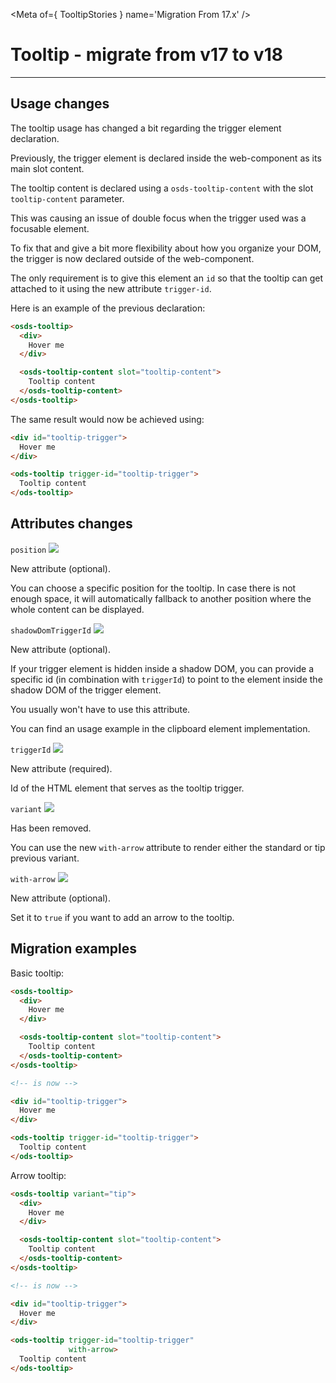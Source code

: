 
<Meta of={ TooltipStories } name='Migration From 17.x' />

# Tooltip - migrate from v17 to v18
----

## Usage changes

The tooltip usage has changed a bit regarding the trigger element declaration.

Previously, the trigger element is declared inside the web-component as its main slot content.

The tooltip content is declared using a `osds-tooltip-content` with the slot `tooltip-content` parameter.

This was causing an issue of double focus when the trigger used was a focusable element.

To fix that and give a bit more flexibility about how you organize your DOM, the trigger is now declared outside of the web-component.

The only requirement is to give this element an `id` so that the tooltip can get attached to it using the new attribute `trigger-id`.

Here is an example of the previous declaration:

```html
<osds-tooltip>
  <div>
    Hover me
  </div>

  <osds-tooltip-content slot="tooltip-content">
    Tooltip content
  </osds-tooltip-content>
</osds-tooltip>
```

The same result would now be achieved using:
```html
<div id="tooltip-trigger">
  Hover me
</div>

<ods-tooltip trigger-id="tooltip-trigger">
  Tooltip content
</ods-tooltip>
```

## Attributes changes

`position` <img src="https://img.shields.io/badge/new-008000" />

New attribute (optional).

You can choose a specific position for the tooltip. In case there is not enough space, it will automatically fallback
to another position where the whole content can be displayed.

`shadowDomTriggerId` <img src="https://img.shields.io/badge/new-008000" />

New attribute (optional).

If your trigger element is hidden inside a shadow DOM, you can provide a specific id (in combination with `triggerId`)
to point to the element inside the shadow DOM of the trigger element.

You usually won't have to use this attribute.

You can find an usage example in the clipboard element implementation.

`triggerId` <img src="https://img.shields.io/badge/new-008000" />

New attribute (required).

Id of the HTML element that serves as the tooltip trigger.

`variant` <img src="https://img.shields.io/badge/removed-FF0000" />

Has been removed.

You can use the new `with-arrow` attribute to render either the standard or tip previous variant.

`with-arrow` <img src="https://img.shields.io/badge/removed-FF0000" />

New attribute (optional).

Set it to `true` if you want to add an arrow to the tooltip.

## Migration examples

Basic tooltip:
```html
<osds-tooltip>
  <div>
    Hover me
  </div>

  <osds-tooltip-content slot="tooltip-content">
    Tooltip content
  </osds-tooltip-content>
</osds-tooltip>

<!-- is now -->

<div id="tooltip-trigger">
  Hover me
</div>

<ods-tooltip trigger-id="tooltip-trigger">
  Tooltip content
</ods-tooltip>
```

Arrow tooltip:
```html
<osds-tooltip variant="tip">
  <div>
    Hover me
  </div>

  <osds-tooltip-content slot="tooltip-content">
    Tooltip content
  </osds-tooltip-content>
</osds-tooltip>

<!-- is now -->

<div id="tooltip-trigger">
  Hover me
</div>

<ods-tooltip trigger-id="tooltip-trigger"
             with-arrow>
  Tooltip content
</ods-tooltip>
```

